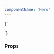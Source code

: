 ```yaml
---
componentName: 'Hero'
---
```


<LiveComponent>
  {`
    <section>
      <div style={{display: 'flex', flexWrap: 'wrap', backgroundColor: 'black', padding: '16px'}}>
        <Hero 
          eyebrow={'EYEBROW'}
          heading={'Display copy, tellus massa in lementum'}
          description={'Body copy, pharetra pellentesque sed elementum risus accumsan et. Tristique tortor, morbi vivamus nibh mollis. Ultrices aliquet sit nibh consequat quam'}
          actions={{
            ctas: [
              {
                title: 'View tutorials',
                href: '/tutorials',
              },
              {
                title: 'View documentation',
                href: '/docs',
                type: 'standalone-link'
              }
            ]
          }}
          url={"https://hashicorp.wistia.com/medias/glovs5atuj"}
        />
      </div>
    </section>

  `}
</LiveComponent>

### Props

<PropsTable props={componentProps} />

